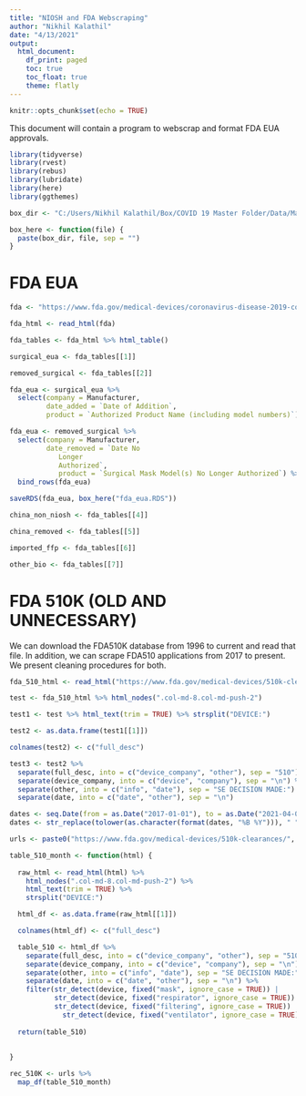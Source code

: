 ```yaml
---
title: "NIOSH and FDA Webscraping"
author: "Nikhil Kalathil"
date: "4/13/2021"
output:
  html_document:
    df_print: paged
    toc: true
    toc_float: true
    theme: flatly
---
```


```r
knitr::opts_chunk$set(echo = TRUE)
```

This document will contain a program to webscrap and format FDA EUA approvals. 

```r
library(tidyverse)
library(rvest)
library(rebus)
library(lubridate)
library(here)
library(ggthemes)
```

```r

box_dir <- "C:/Users/Nikhil Kalathil/Box/COVID 19 Master Folder/Data/Masks/FDA/"

```

```r
box_here <- function(file) {
  paste(box_dir, file, sep = "")
}
```

# FDA EUA 

```r
fda <- "https://www.fda.gov/medical-devices/coronavirus-disease-2019-covid-19-emergency-use-authorizations-medical-devices/personal-protective-equipment-euas"
```

```r
fda_html <- read_html(fda)
```

```r
fda_tables <- fda_html %>% html_table()
```

```r
surgical_eua <- fda_tables[[1]] 
```

```r
removed_surgical <- fda_tables[[2]]
```


```r
fda_eua <- surgical_eua %>%
  select(company = Manufacturer, 
         date_added = `Date of Addition`, 
         product = `Authorized Product Name (including model numbers)`)

fda_eua <- removed_surgical %>% 
  select(company = Manufacturer, 
         date_removed = `Date No
			Longer
			Authorized`, 
			product = `Surgical Mask Model(s) No Longer Authorized`) %>% 
  bind_rows(fda_eua)
```

```r
saveRDS(fda_eua, box_here("fda_eua.RDS"))
```


```r
china_non_niosh <- fda_tables[[4]]
```

```r
china_removed <- fda_tables[[5]]
```

```r
imported_ffp <- fda_tables[[6]]
```

```r
other_bio <- fda_tables[[7]]
```

# FDA 510K (OLD AND UNNECESSARY)

We can download the FDA510K database from 1996 to current and read that file. In addition, we can scrape FDA510 applications from 2017 to present. We present cleaning procedures for both. 

```r
fda_510_html <- read_html("https://www.fda.gov/medical-devices/510k-clearances/february-2019-510k-clearances")
```

```r
test <- fda_510_html %>% html_nodes(".col-md-8.col-md-push-2") 
```

```r
test1 <- test %>% html_text(trim = TRUE) %>% strsplit("DEVICE:") 

test2 <- as.data.frame(test1[[1]])

colnames(test2) <- c("full_desc")
```

```r
test3 <- test2 %>% 
  separate(full_desc, into = c("device_company", "other"), sep = "510") %>% 
  separate(device_company, into = c("device", "company"), sep = "\n") %>% 
  separate(other, into = c("info", "date"), sep = "SE DECISION MADE:") %>% 
  separate(date, into = c("date", "other"), sep = "\n")
```

```r
dates <- seq.Date(from = as.Date("2017-01-01"), to = as.Date("2021-04-01"), by = "month")
dates <- str_replace(tolower(as.character(format(dates, "%B %Y"))), " ", "-")
```

```r
urls <- paste0("https://www.fda.gov/medical-devices/510k-clearances/", dates, "-510k-clearances")
```

```r
table_510_month <- function(html) {
  
  raw_html <- read_html(html) %>% 
    html_nodes(".col-md-8.col-md-push-2") %>% 
    html_text(trim = TRUE) %>% 
    strsplit("DEVICE:") 

  html_df <- as.data.frame(raw_html[[1]])

  colnames(html_df) <- c("full_desc")

  table_510 <- html_df %>% 
    separate(full_desc, into = c("device_company", "other"), sep = "510") %>% 
    separate(device_company, into = c("device", "company"), sep = "\n") %>% 
    separate(other, into = c("info", "date"), sep = "SE DECISION MADE:") %>% 
    separate(date, into = c("date", "other"), sep = "\n") %>% 
    filter(str_detect(device, fixed("mask", ignore_case = TRUE)) |
           str_detect(device, fixed("respirator", ignore_case = TRUE)) | 
           str_detect(device, fixed("filtering", ignore_case = TRUE)) | 
             str_detect(device, fixed("ventilator", ignore_case = TRUE)))
  
  return(table_510)
  
    
}
```

```r
rec_510K <- urls %>% 
  map_df(table_510_month)
```

